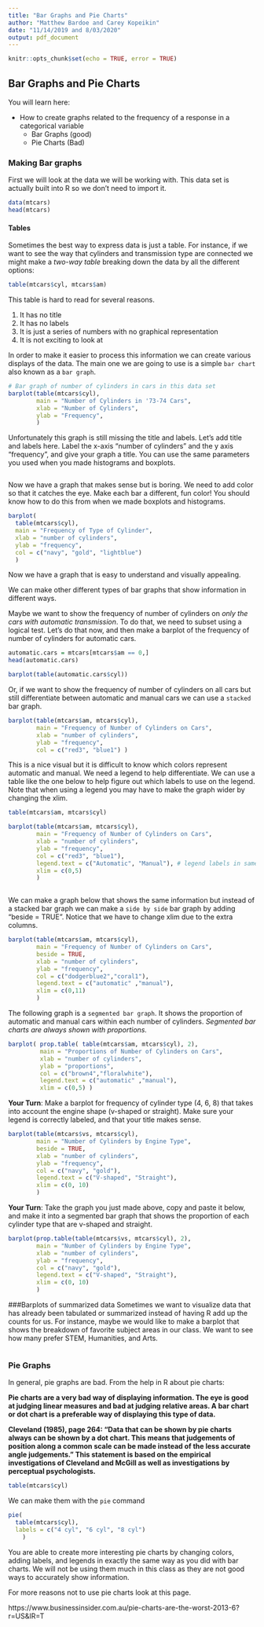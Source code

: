 ```yaml
---
title: "Bar Graphs and Pie Charts"
author: "Matthew Bardoe and Carey Kopeikin"
date: "11/14/2019 and 8/03/2020"
output: pdf_document
---
```


```r
knitr::opts_chunk$set(echo = TRUE, error = TRUE)
```

## Bar Graphs and Pie Charts
 
You will learn here:

* How to create graphs related to the frequency of a response in a categorical variable
  - Bar Graphs (good)
  - Pie Charts (Bad)

### Making Bar graphs
First we will look at the data we will be working with. This data set is actually built into R so we don't need to import it.
```r
data(mtcars)
head(mtcars)
```

#### Tables
Sometimes the best way to express data is just a table. For instance, if we want to see the way that cylinders and transmission type are connected we might make a *two-way table* breaking down the data by all the different options:

```r
table(mtcars$cyl, mtcars$am)
```

This table is hard to read for several reasons. 

1. It has no title
2. It has no labels
3. It is just a series of numbers with no graphical representation
4. It is not exciting to look at

In order to make it easier to process this information we can create various displays of the data. The main one we are going to use is a simple ```bar chart``` also known as a ```bar graph```.

```r
# Bar graph of number of cylinders in cars in this data set
barplot(table(mtcars$cyl),
        main = "Number of Cylinders in '73-74 Cars",
        xlab = "Number of Cylinders",
        ylab = "Frequency",
        )
```

Unfortunately this graph is still missing the title and labels. 
Let's add title and labels here. Label the x-axis "number of cylinders" and the y axis "frequency", and give your graph a title. You can use the same parameters you used when you made histograms and boxplots.

```r

```

Now we have a graph that makes sense but is boring. We need to add color so that it catches the eye. Make each bar a different, fun color! You should know how to do this from when we made boxplots and histograms.

```r
barplot(
  table(mtcars$cyl),
  main = "Frequency of Type of Cylinder",
  xlab = "number of cylinders",
  ylab = "frequency",
  col = c("navy", "gold", "lightblue")
  )
```

Now we have a graph that is easy to understand and visually appealing.  

We can make other different types of bar graphs that show information in different ways. 

Maybe we want to show the frequency of number of cylinders on *only the cars with automatic transmission*. To do that, we need to subset using a logical test. Let's do that now, and then make a barplot of the frequency of number of cylinders for automatic cars.

```r
automatic.cars = mtcars[mtcars$am == 0,]
head(automatic.cars)

barplot(table(automatic.cars$cyl))
```

Or, if we want to show the frequency of number of cylinders on all cars but still differentiate between automatic and manual cars we can use a ```stacked``` bar graph.

```r
barplot(table(mtcars$am, mtcars$cyl),
        main = "Frequency of Number of Cylinders on Cars",
        xlab = "number of cylinders",
        ylab = "frequency",
        col = c("red3", "blue1") )

```

This is a nice visual but it is difficult to know which colors represent automatic and manual. We need a legend to help differentiate. We can use a table like the one below to help figure out which labels to use on the legend. Note that when using a legend you may have to make the graph wider by changing the xlim. 

```r
table(mtcars$am, mtcars$cyl)
```

```r
barplot(table(mtcars$am, mtcars$cyl),
        main = "Frequency of Number of Cylinders on Cars",
        xlab = "number of cylinders",
        ylab = "frequency",
        col = c("red3", "blue1"),
        legend.text = c("Automatic", "Manual"), # legend labels in same order as their colors
        xlim = c(0,5) 
        )
        
```

We can make a graph below that shows the same information but instead of a stacked  bar graph we can make a ```side by side``` bar graph by adding "beside = TRUE". Notice that we have to change xlim due to the extra columns.

```r
barplot(table(mtcars$am, mtcars$cyl),
        main = "Frequency of Number of Cylinders on Cars",
        beside = TRUE,
        xlab = "number of cylinders",
        ylab = "frequency",
        col = c("dodgerblue2","coral1"),
        legend.text = c("automatic" ,"manual"),
        xlim = c(0,11)
        )
```


The following graph is a ```segmented bar graph```. It shows the proportion of automatic and manual cars within each number of cylinders. *Segmented bar charts are always shown with proportions.*

```r
barplot( prop.table( table(mtcars$am, mtcars$cyl), 2),
         main = "Proportions of Number of Cylinders on Cars",
         xlab = "number of cylinders",
         ylab = "proportions",
         col = c("brown4","floralwhite"),
         legend.text = c("automatic" ,"manual"),
         xlim = c(0,5) )
```

**Your Turn**:
Make a barplot for frequency of cylinder type (4, 6, 8) that takes into account the engine shape (v-shaped or straight). Make sure your legend is correctly labeled, and that your title makes sense.

```r
barplot(table(mtcars$vs, mtcars$cyl),
        main = "Number of Cylinders by Engine Type",
        beside = TRUE,
        xlab = "number of cylinders",
        ylab = "frequency",
        col = c("navy", "gold"),
        legend.text = c("V-shaped", "Straight"),
        xlim = c(0, 10)
        )
```

**Your Turn**:
Take the graph you just made above, copy and paste it below, and make it into a segmented bar graph that shows the proportion of each cylinder type that are v-shaped and straight.

```r
barplot(prop.table(table(mtcars$vs, mtcars$cyl), 2),
        main = "Number of Cylinders by Engine Type",
        xlab = "number of cylinders",
        ylab = "frequency",
        col = c("navy", "gold"),
        legend.text = c("V-shaped", "Straight"),
        xlim = c(0, 10)
        )
```

###Barplots of summarized data
Sometimes we want to visualize data that has already been tabulated or summarized instead of having R add up the counts for us. For instance, maybe we would like to make a barplot that shows the breakdown of favorite subject areas in our class. We want to see how many prefer STEM, Humanities, and Arts.

```r

```


### Pie Graphs

In general, pie graphs are bad. From the help in R about pie charts:

**Pie charts are a very bad way of displaying information. The eye is good at judging linear measures and bad at judging relative areas. A bar chart or dot chart is a preferable way of displaying this type of data.**

**Cleveland (1985), page 264: “Data that can be shown by pie charts always can be shown by a dot chart. This means that judgements of position along a common scale can be made instead of the less accurate angle judgements.” This statement is based on the empirical investigations of Cleveland and McGill as well as investigations by perceptual psychologists.**

```r
table(mtcars$cyl)
```


We can make them with the ```pie``` command
```r
pie(
  table(mtcars$cyl),
  labels = c("4 cyl", "6 cyl", "8 cyl")
    )
```

You are able to create more interesting pie charts by changing colors, adding labels, and legends in exactly the same way as you did with bar charts. We will not be using them much in this class as they are not good ways to accurately show information.

For more reasons not to use pie charts look at this page.

https://www.businessinsider.com.au/pie-charts-are-the-worst-2013-6?r=US&IR=T


